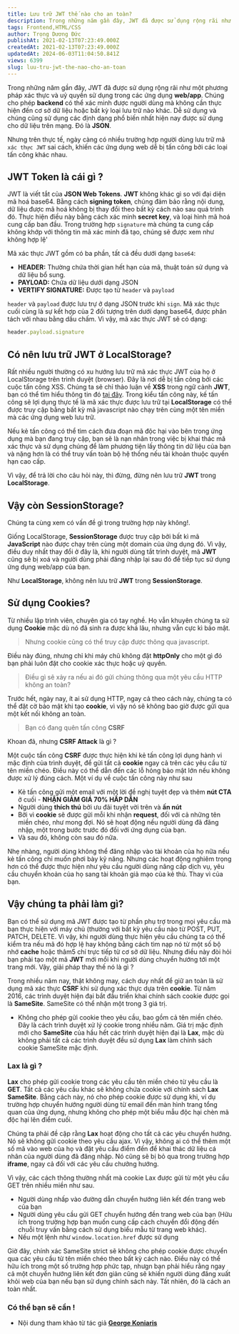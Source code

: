 ```yaml
---
title: Lưu trữ JWT thế nào cho an toàn?
description: Trong những năm gần đây, JWT đã được sử dụng rộng rãi như một phương pháp xác thực và uỷ quyền sử dụng trong các ứng dụng web/app.
tags: Frontend,HTML/CSS
author: Trọng Dương Đức
publishAt: 2021-02-13T07:23:49.000Z
createdAt: 2021-02-13T07:23:49.000Z
updatedAt: 2024-06-03T11:04:50.841Z
views: 6399
slug: luu-tru-jwt-the-nao-cho-an-toan
---
```


Trong những năm gần đây, JWT đã được sử dụng rộng rãi như một phương pháp xác thực và uỷ quyền sử dụng trong các ứng dụng **web/app**. Chúng cho phép **backend** có thể xác minh được người dùng mà không cần thực hiện đến cơ sở dữ liệu hoặc bất kỳ loại lưu trữ nào khác. Dễ sử dụng và chúng cũng sử dụng các định dạng phổ biến nhất hiện nay được sử dụng cho dữ liệu trên mạng. Đó là **JSON**.

Nhưng trên thực tế, ngày càng có nhiều trường hợp người dùng lưu trữ mã `xác thực JWT` sai cách, khiến các ứng dụng web dễ bị tấn công bởi các loại tấn công khác nhau.

## JWT Token là cái gì ?
JWT là viết tắt của **JSON Web Tokens**. **JWT** không khác gì so với đại diện mã hoá base64. Bằng cách **signing token**, chúng đảm bảo rằng nội dung, dữ liệu được mã hoá không bị thay đổi theo bất kỳ cách nào sau quá trình đó. Thực hiện điều này bằng cách xác minh **secret key**, và loại hình mã hoá cung cấp ban đầu.  Trong trường hợp `signature` mà chúng ta cung cấp không khớp với thông tin mã xác minh đã tạo, chúng sẽ được xem như không hợp lệ'

Mã xác thực JWT gồm có ba phần, tất cả đều dưới dạng `base64`:
- **HEADER:** Thường chứa thời gian hết hạn của mã, thuật toán sử dụng và dữ liệu bổ sung.
- **PAYLOAD:** Chứa dữ liệu dưới dạng JSON
- **VERTIFY SIGNATURE:** Được tạo từ `header` và `payload`

`header` và `payload` được lưu trự ở dạng JSON trước khi `sign`. Mã xác thực cuối cùng là sự kết hợp của 2 đối tượng trên dưới dạng base64, được phân tách với nhau bằng dấu chấm. Vì vậy, mã xác thực JWT sẽ có dạng:

```js
header.payload.signature
```

## Có nên lưu trữ JWT ở LocalStorage?
Rất nhiều người thường có xu hướng lưu trữ mã xác thực JWT của họ ở LocalStorage trên trình duyệt (browser). Đây là nơi dễ bị tấn công bởi các cuộc tấn công XSS. Chúng ta sẽ chỉ thảo luận về **XSS** trong ngữ cảnh **JWT**, bạn có thể tìm hiểu thông tin đó [tại đây](https://owasp.org/www-community/attacks/xss/). Trong kiểu tấn công này, kế tấn công sẽ lợi dụng thực tế là mã xác thực được lưu trữ tại **LocalStorage** có thể được truy cập bằng bất kỳ mã javascript nào chạy trên cùng một tên miền mà các ứng dụng web lưu trữ. 

Nếu kẻ tấn công có thể tìm cách đưa đoạn mã độc hại vào bên trong ứng dụng mà bạn đang truy cập, bạn sẽ là nạn nhân trong việc bị khai thác mã xác thực và sử dụng chúng để làm phương tiện lấy thông tin dữ liệu của bạn và nặng hơn là có thể truy vấn toàn bộ hệ thống nếu tài khoản thuộc quyền hạn cao cấp.

Vì vậy, để trả lời cho câu hỏi này, thì đừng, đừng nên lưu trữ **JWT** trong **LocalStorage**.

## Vậy còn SessionStorage?
Chúng ta cùng xem có vấn đề gì trong trường hợp này không!.

Giống LocalStorage, **SessionStorage** được truy cập bởi bất kì mã **JavaScript** nào được chạy trên cùng một domain của ứng dụng đó. Vì vậy, điều duy nhất thay đổi ở đây là, khi người dùng tắt trình duyệt, mã **JWT** cũng sẽ bị xoá và người dùng phải đăng nhập lại sau đó để tiếp tục sử dụng ứng dụng web/app của bạn.

Như **LocalStorage**, không nên lưu trữ **JWT** trong **SessionStorage**.

## Sử dụng Cookies?
Từ nhiều lập trình viên, chuyên gia có tay nghề. Họ vẫn khuyên chúng ta sử dụng **Cookie** mặc dù nó đã sinh ra được khá lâu, nhưng vẫn cực kì bảo mật.

> Nhưng cookie cũng có thể truy cập được thông qua javascript.

Điều này đúng, nhưng chỉ khi máy chũ không đặt **httpOnly** cho một gì đó bạn phải luôn đặt cho cookie xác thực hoặc uỷ quyền.

>  Điều gì sẽ xảy ra nếu ai đó gửi chúng thông qua một yêu cầu HTTP không an toàn?

Trước hết, ngày nay, ít ai sử dụng HTTP, ngay cả theo cách này, chúng ta có thể đặt cờ bảo mật khi tạo **cookie**, vì vậy nó sẽ không bao giờ được gửi qua một kết nối không an toàn.

> Bạn có đang quên tấn công **CSRF**

Khoan đã, nhưng **CSRF Attack** là gì ?

Một cuộc tấn công **CSRF** được thực hiện khi kẻ tấn công lợi dụng hành vi mặc định của trình duyệt, để gửi tất cả **cookie** ngay cả trên các yêu cầu từ tên miền chéo. Điều này có thể dẫn đến các lỗ hỏng bảo mật lớn nếu không được xử lý đúng cách. Một ví dụ về cuộc tấn công này như sau

- Kẻ tấn công gửi một email với một lời đề nghị tuyệt đẹp và thêm **nút CTA** ở cuối - **NHẬN GIẢM GIÁ 70% HẤP DẪN**
- Người dùng **thích thú** bởi ưu đãi tuyệt vời trên và **ấn nút**
- Bởi vì **cookie** sẽ được gửi mỗi khi nhận **request**, đối với cả những tên miền chéo, như mong đợi. Nó sẽ hoạt động nếu người dùng đã đăng nhập, một trong bước trước đó đối với ứng dụng của bạn.
- Và sau đó, không còn sau đó nữa.

Nhẹ nhàng, người dùng không thể đăng nhập vào tài khoản của họ nữa nếu kẻ tấn công chỉ muốn phơi bày kỹ năng. Nhưng các hoạt động nghiêm trọng hơn có thể được thực hiện như yêu cầu người dùng nâng cấp dịch vụ, yêu cầu chuyển khoản của họ sang tài khoản giả mạo của kẻ thù. Thay vì của bạn.

## Vậy chúng ta phải làm gì?
Bạn có thể sử dụng mã JWT được tạo từ phần phụ trợ trong mọi yêu cầu mà bạn thực hiện với máy chủ (thường với bất kỳ yêu cầu nào từ POST, PUT, PATCH, DELETE. Vì vậy, khi người dùng thực hiện yêu cầu chúng ta có thể kiểm tra nếu mã đó hợp lệ hay không bằng cách tìm nạp nó từ một số bộ nhớ **cache** hoặc thâm5 chí trực tiếp từ cơ sở dữ liệu. Nhưng điều này đòi hỏi bạn phải tạo một mã **JWT** mới mổi khi người dùng chuyển hướng tới một trang mới. Vậy, giải pháp thay thế nó là gì ?

Trong nhiều năm nay, thật không may, cách duy nhất để giữ an toàn là sử dụng mã xác thực **CSRF** khi sử dụng xác thực dựa trên **cookie**. Từ năm 2016, các trình duyệt hiện đại bắt đầu triển khai chính sách cookie được gọi là **SameSite**. SameSite có thể nhận một trong 3 giá trị.
- Không cho phép gửi cookie theo yêu cầu, bao gồm cả tên miền chéo. Đây là cách trình duyệt xử lý cookie trong nhiều năm. Giá trị mặc định mới cho **SameSite** của hầu hết các trình duyệt hiện đại là **Lax**, mặc dù không phải tất cả các trình duyệt đều sử dụng **Lax** làm chính sách cookie SameSite mặc định.

### Lax là gì ?
**Lax** cho phép gửi cookie trong các yêu cầu tên miền chéo từ yêu cầu là **GET**. Tất cả các yêu cầu khác sẽ không chứa cookie với chính sách **Lax SameSite**. Bằng cách này, nó cho phép cookie được sử dụng khi, ví dụ trường hợp chuyển hướng người dùng từ email đến màn hình trang tổng quan của ứng dụng, nhưng không cho phép một biểu mẫu độc hại chèn mã độc hại lên điểm cuối.

Chúng ta phải đề cập rằng **Lax** hoạt động cho tất cả các yêu chuyển hướng. Nó sẽ không gửi cookie theo yêu cầu ajax. Vì vậy, không ai có thể thêm một số mã vào web của họ và đặt yêu cầu điểm đến để khai thác dữ liệu cá nhân của người dùng đã đăng nhập. Nó cũng sẽ bị bỏ qua trong trường hợp **iframe**, ngay cả đối với các yêu cầu chưởng hướng.

Vì vậy, các cách thông thường nhất mà cookie Lax được gửi từ một yêu cầu GET trên nhiều miền như sau.
- Người dùng nhấp vào đường dẫn chuyển hướng liên kết đến trang web của bạn
- Người dùng yêu cầu gửi GET chuyển hướng đền trang web của bạn (Hữu ích trong trường hợp bạn muốn cung cấp cách chuyển đổi động đến chuỗi truy vấn bằng cách sử dụng biểu mẫu từ trang web khác).
- Nếu một lệnh như `window.location.href` được sử dụng

Giờ đây, chính xác SameSite strict sẽ không cho phép cookie được chuyển qua các yêu cầu từ tên miền chéo theo bất kỳ cách nào. Điều này có thể hữu ích trong một số trường hợp phức tạp, nhưgn bạn phải hiểu rằng ngay cả một chuyển hướng liên kết đơn giản cũng sẽ khiến người dùng đăng xuất khỏi web của bạn nếu bạn sử dụng chính sách này. Tất nhiên, đó là cách an toàn nhất.

### Có thể bạn sẽ cần !
- Nội dung tham khảo từ tác giả [**George Koniaris**](https://dev.to/gkoniaris)
      